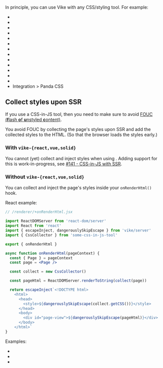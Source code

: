 
In principle, you can use Vike with any CSS/styling tool. For example:
- <Link href="/tailwind-css" />
- <Link href="/daisyui" />
- <Link href="/compiled" />
- <Link href="/vuetify" />
- <Link href="/styled-components" />
- <Link href="/styled-jsx" />
- <Link href="/mui" />
- <Link href="/primereact" />
- <Link href="/nextui" />
- <Link href="/bootstrap" />
- <Link href="/grommet" />
- <Link href="/mantine" />
- <Link href="/sass" />
- <Link href="/panda-css">Integration &gt; Panda CSS</Link>

<IntegrationHelp />

## Collect styles upon SSR

If you use a CSS-in-JS tool, then you need to make sure to avoid [FOUC (**f**lash **o**f **u**nstyled **c**ontent)](https://en.wikipedia.org/wiki/Flash_of_unstyled_content).

You avoid FOUC by collecting the page's styles upon SSR and add the collected styles to the HTML. (So that the browser loads the styles early.)

### With `vike-{react,vue,solid}`

You cannot (yet) collect and inject styles when using <UiFrameworkExtension name />. Adding support for this is work-in-progress, see [#141 - CSS-in-JS with SSR](https://github.com/vikejs/vike-vue/issues/141).

### Without `vike-{react,vue,solid}`

You can collect and inject the page's styles inside your <Link href="/onRenderHtml">`onRenderHtml()` hook</Link>.

React example:

```jsx
// /renderer/+onRenderHtml.jsx

import ReactDOMServer from 'react-dom/server'
import React from 'react'
import { escapeInject, dangerouslySkipEscape } from 'vike/server'
import { CssCollector } from 'some-css-in-js-tool'

export { onRenderHtml }

async function onRenderHtml(pageContext) {
  const { Page } = pageContext
  const page = <Page />

  const collect = new CssCollector()

  const pageHtml = ReactDOMServer.renderToString(collect(page))

  return escapeInject`<!DOCTYPE html>
    <html>
      <head>
        <style>${dangerouslySkipEscape(collect.getCSS())}</style>
      </head>
      <body>
        <div id="page-view">${dangerouslySkipEscape(pageHtml)}</div>
      </body>
    </html>`
}
```

Examples:
- <Link href="/styled-components" />
- <Link href="/grommet" />
- <Link href="/styled-jsx" />
